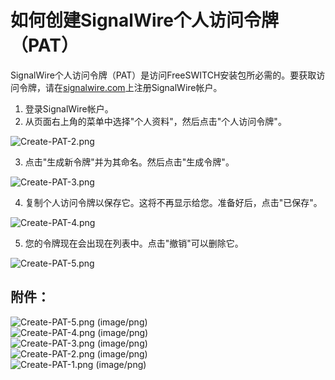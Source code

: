 # 如何创建SignalWire个人访问令牌（PAT）

SignalWire个人访问令牌（PAT）是访问FreeSWITCH安装包所必需的。要获取访问令牌，请在[signalwire.com](https://id.signalwire.com/signup/account/new)上注册SignalWire帐户。

1. 登录SignalWire帐户。
2. 从页面右上角的菜单中选择"个人资料"，然后点击"个人访问令牌"。

![Create-PAT-2.png](/attachments/67240087/67240092.png)

3. 点击"生成新令牌"并为其命名。然后点击"生成令牌"。

![Create-PAT-3.png](/attachments/67240087/67240091.png)

4. 复制个人访问令牌以保存它。这将不再显示给您。准备好后，点击"已保存"。

![Create-PAT-4.png](/attachments/67240087/67240090.png)

5. 您的令牌现在会出现在列表中。点击"撤销"可以删除它。

![Create-PAT-5.png](/attachments/67240087/67240089.png)

## 附件：

![Create-PAT-5.png](/attachments/67240087/67240089.png) (image/png)  
![Create-PAT-4.png](/attachments/67240087/67240090.png) (image/png)  
![Create-PAT-3.png](/attachments/67240087/67240091.png) (image/png)  
![Create-PAT-2.png](/attachments/67240087/67240092.png) (image/png)  
![Create-PAT-1.png](/attachments/67240087/67240093.png) (image/png)